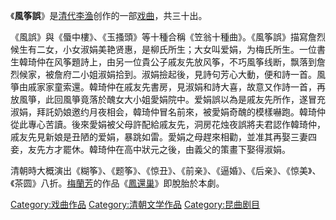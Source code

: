 {{unreferenced|time=2014-02-04T10:44:26+00:00}}
《'''風筝誤'''》是[[清朝|清代]][[李渔|李渔]]创作的一部[[戏曲|戏曲]]，共三十出。

《風誤》與《蜃中樓》、《玉搔頭》等十種合稱《笠翁十種曲》。《風筝誤》描寫詹烈候生有二女，小女淑娟美艳贤惠，是柳氏所生；大女叫爱娟，为梅氏所生。一位書生韓琦仲在风筝題詩上，由另一位貴公子戚友先放风筝，不巧風筝线断，飘落到詹烈候家，被詹府二小姐淑娟拾到。淑娟撿起後，見詩句芳心大動，便和詩一首。風箏由戚家家童索還。韓琦仲在戚友先書房，見淑娟和詩大喜，故意又作詩一首，再放風箏，此回風箏竟落於醜女大小姐愛娟院中。爱娟誤以為是戚友先所作，遂冒充淑娟，拜託奶娘邀约月夜相会，韓琦仲冒名前來，被愛娟奇醜的模樣嚇跑。韓琦仲從此專心苦讀。後來愛娟被父母許配給戚友先，洞房花烛夜誤將夫君認作韓琦仲，戚友先見新娘是丑陋的爱娟，暴跳如雷。愛娟之母趕來相勸，並准其再娶三妻四妾，友先方才罷休。韓琦仲在高中狀元之後，由義父的策畫下娶得淑娟。

清朝時大概演出《糊筝》、《题筝》、《惊丑》、《前亲》、《逼婚》、《后亲》、《惊美》、《茶圆》八折。[[梅蘭芳|梅蘭芳]]的作品《[[鳳還巢|鳳還巢]]》即脫胎於本劇。

[[Category:戏曲作品|Category:戏曲作品]]
[[Category:清朝文学作品|Category:清朝文学作品]]
[[Category:昆曲剧目|Category:昆曲剧目]]